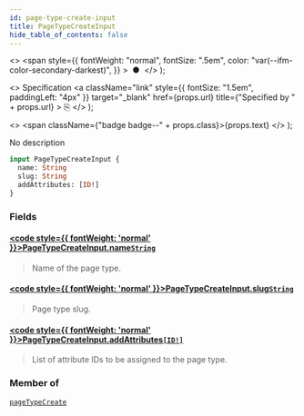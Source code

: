 ```yaml
---
id: page-type-create-input
title: PageTypeCreateInput
hide_table_of_contents: false
---
```


  <>
    <span
      style={{
        fontWeight: "normal",
        fontSize: ".5em",
        color: "var(--ifm-color-secondary-darkest)",
      }}
    >
      &nbsp;●&nbsp;
    </span>
  </>
);

  <>
    Specification
    <a
      className="link"
      style={{ fontSize: "1.5em", paddingLeft: "4px" }}
      target="\_blank"
      href={props.url}
      title={"Specified by " + props.url}
    >
      ⎘
    </a>
  </>
);

  <>
    <span className={"badge badge--" + props.class}>{props.text}</span>
  </>
);

No description

```graphql
input PageTypeCreateInput {
  name: String
  slug: String
  addAttributes: [ID!]
}
```

### Fields

#### [<code style={{ fontWeight: 'normal' }}>PageTypeCreateInput.<b>name</b></code>](#)<Bullet />[`String`](../../../api-reference/miscellaneous/scalars/string) <Badge class="secondary" text="scalar"/>

> Name of the page type.

#### [<code style={{ fontWeight: 'normal' }}>PageTypeCreateInput.<b>slug</b></code>](#)<Bullet />[`String`](../../../api-reference/miscellaneous/scalars/string) <Badge class="secondary" text="scalar"/>

> Page type slug.

#### [<code style={{ fontWeight: 'normal' }}>PageTypeCreateInput.<b>addAttributes</b></code>](#)<Bullet />[`[ID!]`](../../../api-reference/miscellaneous/scalars/id) <Badge class="secondary" text="list"/> <Badge class="secondary" text="scalar"/>

> List of attribute IDs to be assigned to the page type.

### Member of

[`pageTypeCreate`](../../../api-reference/pages/mutations/page-type-create) <Badge class="secondary" text="mutation"/>
